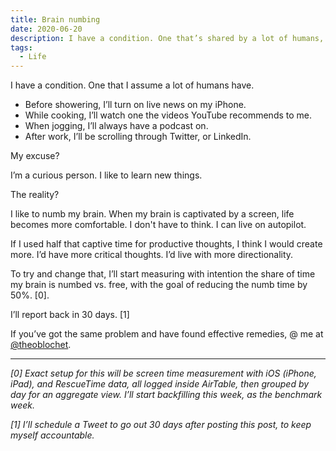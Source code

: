 ```yaml
---
title: Brain numbing
date: 2020-06-20
description: I have a condition. One that’s shared by a lot of humans, but doesn’t get talked about enough.
tags:
  - Life
---
```


I have a condition. One that I assume a lot of humans have.

* Before showering, I’ll turn on live news on my iPhone.
* While cooking, I’ll watch one the videos YouTube recommends to me.
* When jogging, I’ll always have a podcast on.
* After work, I’ll be scrolling through Twitter, or LinkedIn. 

My excuse? 

I’m a curious person. I like to learn new things.  


The reality? 

I like to numb my brain. When my brain is captivated by a screen, life becomes more comfortable. I don't have to think. I can live on autopilot. 

If I used half that captive time for productive thoughts, I think I would create more. I’d have more critical thoughts. I’d live with more directionality. 

To try and change that, I’ll start measuring with intention the share of time my brain is numbed vs. free, with the goal of reducing the numb time by 50%. [0].

I’ll report back in 30 days. [1]

If you’ve got the same problem and have found effective remedies, @ me at [@theoblochet](https://www.twitter.com/theoblochet).

---

_[0] Exact setup for this will be screen time measurement with iOS (iPhone, iPad), and RescueTime data, all logged inside AirTable, then grouped by day for an aggregate view. I’ll start backfilling this week, as the benchmark week._

_[1] I’ll schedule a Tweet to go out 30 days after posting this post, to keep myself accountable._